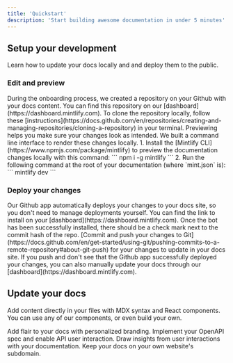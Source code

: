 ```yaml
---
title: 'Quickstart'
description: 'Start building awesome documentation in under 5 minutes'
---
```


## Setup your development

Learn how to update your docs locally and and deploy them to the public.

### Edit and preview

<AccordionGroup>
  <Accordion icon='github' title='Clone your docs locally'>
    During the onboarding process, we created a repository on your Github with your docs content.
    You can find this repository on our [dashboard](https://dashboard.mintlify.com). To clone the
    repository locally, follow these
    [instructions](https://docs.github.com/en/repositories/creating-and-managing-repositories/cloning-a-repository)
    in your terminal.
  </Accordion>
  <Accordion icon='rectangle-terminal' title='Preview changes'>
    Previewing helps you make sure your changes look as intended. We built a command line interface
    to render these changes locally. 1. Install the [Mintlify
    CLI](https://www.npmjs.com/package/mintlify) to preview the documentation changes locally with
    this command: ``` npm i -g mintlify ``` 2. Run the following command at the root of your
    documentation (where `mint.json` is): ``` mintlify dev ```
  </Accordion>
</AccordionGroup>

### Deploy your changes

<AccordionGroup>

<Accordion icon='message-bot' title='Install our Github app'>
  Our Github app automatically deploys your changes to your docs site, so you don't need to manage
  deployments yourself. You can find the link to install on your
  [dashboard](https://dashboard.mintlify.com). Once the bot has been successfully installed, there
  should be a check mark next to the commit hash of the repo.
</Accordion>
<Accordion icon='rocket' title='Push your changes'>
  [Commit and push your changes to
  Git](https://docs.github.com/en/get-started/using-git/pushing-commits-to-a-remote-repository#about-git-push)
  for your changes to update in your docs site. If you push and don't see that the Github app
  successfully deployed your changes, you can also manually update your docs through our
  [dashboard](https://dashboard.mintlify.com).
</Accordion>

</AccordionGroup>

## Update your docs

Add content directly in your files with MDX syntax and React components. You can use any of our components, or even build your own.

<CardGroup>

<Card title='Style Your Docs' icon='paintbrush' href='/settings/global'>
  Add flair to your docs with personalized branding.
</Card>

<Card title='Add API Endpoints' icon='square-code' href='/api-playground/configuration'>
  Implement your OpenAPI spec and enable API user interaction.
</Card>

<Card title='Integrate Analytics' icon='chart-mixed' href='/analytics/supported-integrations'>
  Draw insights from user interactions with your documentation.
</Card>

<Card title='Host on a Custom Domain' icon='browser' href='/settings/custom-domain/subdomain'>
  Keep your docs on your own website's subdomain.
</Card>

</CardGroup>
